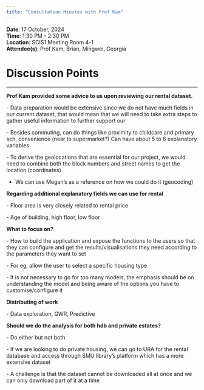 ```yaml
---
title: "Consultation Minutes with Prof Kam"
---
```


| **Date**: 17 October, 2024
| **Time**: 1:30 PM - 2:30 PM
| **Location**: SCIS1 Meeting Room 4-1
| **Attendee(s)**: Prof Kam, Brian, Mingwei, Georgia

# Discussion Points

------------------------------------------------------------------------

<div>

**Prof Kam provided some advice to us upon reviewing our rental dataset.**

\- Data preparation would be extensive since we do not have much fields in our current dataset, that would mean that we will need to take extra steps to gather useful information to further support our

\- Besides commuting, can do things like proximity to childcare and primary sch, convenience (near to supermarket?) Can have about 5 to 6 explanatory variables

\- To derive the geolocations that are essential for our project, we would need to combine both the block numbers and street names to get the location (coordinates)

 - We can use Megan's as a reference on how we could do it (geocoding)

**Regarding additional explanatory fields we can use for rental**

\- Floor area is very closely related to rental price

\- Age of building, high floor, low floor

**What to focus on?**

\- How to build the application and expose the functions to the users so that they can configure and get the results/visualisations they need according to the parameters they want to set

\- For eg, allow the user to select a specific housing type

\- It is not necessary to go for too many models, the emphasis should be on understanding the model and being aware of the options you have to customise/configure it

**Distributing of work**

\- Data exploration, GWR, Predictive

**Should we do the analysis for both hdb and private estates?**

\- Do either but not both

\- If we are looking to do private housing, we can go to URA for the rental database and access through SMU library’s platform which has a more extensive dataset

\- A challenge is that the dataset cannot be downloaded all at once and we can only download part of it at a time	

</div>
